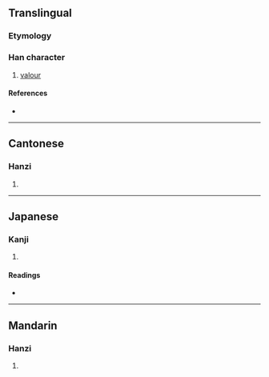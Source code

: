 {{character info/new}}
==Translingual==

===Etymology===
{{Han compound|犬|堯|c1=s|c2=p|t1=beast|ls=psc}}

===Han character===
{{Han char|rn=94|rad=犬|as=12|sn=15|four=44211|canj=KHGGU|ids=⿰犭堯}}

# [[valour]]

====References====
* {{Han ref|kx=0718.270|dkj=20690|dj=1130.050|hdz=21367.080|uh=735F|ud=29535|bh=E678|bd=59000}}

----

==Cantonese==

===Hanzi===
{{yue-hanzi|jyut=|y=hiu3}}

# {{defn|lang=yue|sort=犬12}}

----

==Japanese==

===Kanji===
{{ja-kanji|grade=|rs=犬12}}

# {{defn|lang=ja|sort=犬12}}

====Readings====
* {{ja-readings|on=[[ぎょう]] (gyō), [[ごう]] (gō), [[きょう]] (kyō)|kun=}}

----

==Mandarin==

===Hanzi===
{{cmn-hanzi|pin=[[yào]] ([[yao4]])|wg=yao<sup>4</sup>}}

# {{defn|lang=cmn|sort=犬12}}
